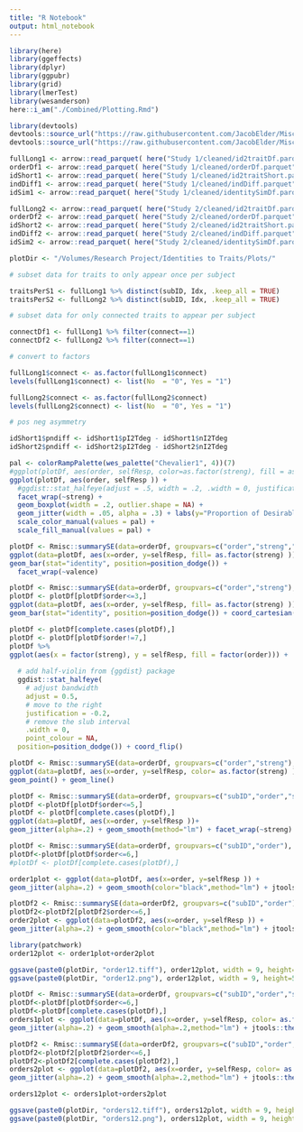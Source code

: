 ```yaml
---
title: "R Notebook"
output: html_notebook
---
```


```r
library(here)
library(ggeffects)
library(dplyr)
library(ggpubr)
library(grid)
library(lmerTest)
library(wesanderson)
here::i_am("./Combined/Plotting.Rmd")
```

```r
library(devtools)
devtools::source_url("https://raw.githubusercontent.com/JacobElder/MiscellaneousR/master/corToOne.R")
devtools::source_url("https://raw.githubusercontent.com/JacobElder/MiscellaneousR/master/plotCommAxes.R")
```

```r
fullLong1 <- arrow::read_parquet( here("Study 1/cleaned/id2traitDf.parquet") )
orderDf1 <- arrow::read_parquet( here("Study 1/cleaned/orderDf.parquet") )
idShort1 <- arrow::read_parquet( here("Study 1/cleaned/id2traitShort.parquet") )
indDiff1 <- arrow::read_parquet( here("Study 1/cleaned/indDiff.parquet") )
idSim1 <- arrow::read_parquet( here("Study 1/cleaned/identitySimDf.parquet") )
```

```r
fullLong2 <- arrow::read_parquet( here("Study 2/cleaned/id2traitDf.parquet") )
orderDf2 <- arrow::read_parquet( here("Study 2/cleaned/orderDf.parquet") )
idShort2 <- arrow::read_parquet( here("Study 2/cleaned/id2traitShort.parquet") )
indDiff2 <- arrow::read_parquet( here("Study 2/cleaned/indDiff.parquet") )
idSim2 <- arrow::read_parquet( here("Study 2/cleaned/identitySimDf.parquet") )
```

```r
plotDir <- "/Volumes/Research Project/Identities to Traits/Plots/"
```


```r
# subset data for traits to only appear once per subject

traitsPerS1 <- fullLong1 %>% distinct(subID, Idx, .keep_all = TRUE)
traitsPerS2 <- fullLong2 %>% distinct(subID, Idx, .keep_all = TRUE)

# subset data for only connected traits to appear per subject

connectDf1 <- fullLong1 %>% filter(connect==1)
connectDf2 <- fullLong2 %>% filter(connect==1)

# convert to factors

fullLong1$connect <- as.factor(fullLong1$connect)
levels(fullLong1$connect) <- list(No  = "0", Yes = "1")

fullLong2$connect <- as.factor(fullLong2$connect)
levels(fullLong2$connect) <- list(No  = "0", Yes = "1")

# pos neg asymmetry

idShort1$pndiff <- idShort1$pI2Tdeg - idShort1$nI2Tdeg
idShort2$pndiff <- idShort2$pI2Tdeg - idShort2$nI2Tdeg
```

```r

pal <- colorRampPalette(wes_palette("Chevalier1", 4))(7)
#ggplot(plotDf, aes(order, selfResp, color=as.factor(streng), fill = as.factor(streng) )) + 
ggplot(plotDf, aes(order, selfResp )) + 
  #ggdist::stat_halfeye(adjust = .5, width = .2, .width = 0, justification = 0, point_colour = NA, alpha = .3) +
  facet_wrap(~streng) +
  geom_boxplot(width = .2, outlier.shape = NA) + 
  geom_jitter(width = .05, alpha = .3) + labs(y="Proportion of Desirable Choices",x="Trial Type") + jtools::theme_apa() +
  scale_color_manual(values = pal) +
  scale_fill_manual(values = pal) +
```

```r
plotDf <- Rmisc::summarySE(data=orderDf, groupvars=c("order","streng","valence"), measurevar="selfResp",na.rm=T)
ggplot(data=plotDf, aes(x=order, y=selfResp, fill= as.factor(streng) )) +
geom_bar(stat="identity", position=position_dodge()) +
  facet_wrap(~valence)

plotDf <- Rmisc::summarySE(data=orderDf, groupvars=c("order","streng"), measurevar="selfResp",na.r=T)
plotDf <- plotDf[plotDf$order<=3,]
ggplot(data=plotDf, aes(x=order, y=selfResp, fill= as.factor(streng) )) +
geom_bar(stat="identity", position=position_dodge()) + coord_cartesian(ylim = c(1, 6))
```





```r
plotDf <- plotDf[complete.cases(plotDf),]
plotDf <- plotDf[plotDf$order!=7,]
plotDf %>%
ggplot(aes(x = factor(streng), y = selfResp, fill = factor(order))) +
  
  # add half-violin from {ggdist} package
  ggdist::stat_halfeye(
    # adjust bandwidth
    adjust = 0.5,
    # move to the right
    justification = -0.2,
    # remove the slub interval
    .width = 0,
    point_colour = NA,
  position=position_dodge()) + coord_flip()
```

```r
plotDf <- Rmisc::summarySE(data=orderDf, groupvars=c("order","streng"), measurevar="selfResp",na.r=T)
ggplot(data=plotDf, aes(x=order, y=selfResp, color= as.factor(streng) )) +
geom_point() + geom_line()
```

```r
plotDf <- Rmisc::summarySE(data=orderDf, groupvars=c("subID","order","streng"), measurevar="selfResp",na.rm=T)
plotDf <-plotDf[plotDf$order<=5,]
plotDf <- plotDf[complete.cases(plotDf),]
ggplot(data=plotDf, aes(x=order, y=selfResp ))+
geom_jitter(alpha=.2) + geom_smooth(method="lm") + facet_wrap(~streng)
```


```r
plotDf <- Rmisc::summarySE(data=orderDf, groupvars=c("subID","order"), measurevar="selfResp",na.rm=T)
plotDf<-plotDf[plotDf$order<=6,]
#plotDf <- plotDf[complete.cases(plotDf),]

order1plot <- ggplot(data=plotDf, aes(x=order, y=selfResp )) +
geom_jitter(alpha=.2) + geom_smooth(color="black",method="lm") + jtools::theme_apa() + xlab("Trait's Distance from a Social Identity") + ylab("Self-Descriptiveness of Trait")

plotDf2 <- Rmisc::summarySE(data=orderDf2, groupvars=c("subID","order"), measurevar="selfResp",na.rm=T)
plotDf2<-plotDf2[plotDf2$order<=6,]
order2plot <- ggplot(data=plotDf2, aes(x=order, y=selfResp )) +
geom_jitter(alpha=.2) + geom_smooth(color="black",method="lm") + jtools::theme_apa() + xlab("Trait's Distance from a Social Identity") + ylab("Self-Descriptiveness of Trait")

library(patchwork)
order12plot <- order1plot+order2plot

ggsave(paste0(plotDir, "order12.tiff"), order12plot, width = 9, height=5)
ggsave(paste0(plotDir, "order12.png"), order12plot, width = 9, height=5)
```

```r
plotDf <- Rmisc::summarySE(data=orderDf, groupvars=c("subID","order","streng"), measurevar="selfResp",na.rm=T)
plotDf<-plotDf[plotDf$order<=6,]
plotDf<-plotDf[complete.cases(plotDf),]
orders1plot <- ggplot(data=plotDf, aes(x=order, y=selfResp, color= as.factor(streng) )) +
geom_jitter(alpha=.2) + geom_smooth(alpha=.2,method="lm") + jtools::theme_apa()

plotDf2 <- Rmisc::summarySE(data=orderDf2, groupvars=c("subID","order","streng"), measurevar="selfResp",na.rm=T)
plotDf2<-plotDf2[plotDf2$order<=6,]
plotDf2<-plotDf2[complete.cases(plotDf2),]
orders2plot <- ggplot(data=plotDf2, aes(x=order, y=selfResp, color= as.factor(streng) )) +
geom_jitter(alpha=.2) + geom_smooth(alpha=.2,method="lm") + jtools::theme_apa()

orders12plot <- orders1plot+orders2plot

ggsave(paste0(plotDir, "orders12.tiff"), orders12plot, width = 9, height=5)
ggsave(paste0(plotDir, "orders12.png"), orders12plot, width = 9, height=5)
```



